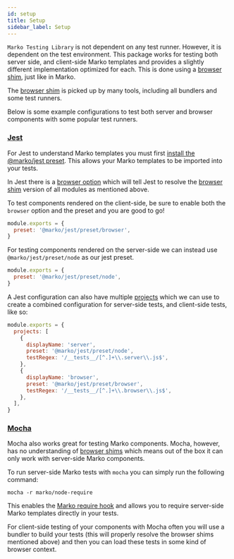 ```yaml
---
id: setup
title: Setup
sidebar_label: Setup
---
```


`Marko Testing Library` is not dependent on any test runner. However, it is
dependent on the test environment. This package works for testing both server
side, and client-side Marko templates and provides a slightly different
implementation optimized for each. This is done using a
[browser shim](https://github.com/defunctzombie/package-browser-field-spec),
just like in Marko.

The [browser shim](https://github.com/defunctzombie/package-browser-field-spec)
is picked up by many tools, including all bundlers and some test runners.

Below is some example configurations to test both server and browser components
with some popular test runners.

### [Jest](http://jestjs.io)

For Jest to understand Marko templates you must first
[install the @marko/jest preset](https://github.com/marko-js/jest#installation).
This allows your Marko templates to be imported into your tests.

In Jest there is a
[browser option](https://jestjs.io/docs/en/configuration#browser-boolean) which
will tell Jest to resolve the
[browser shim](https://github.com/defunctzombie/package-browser-field-spec)
version of all modules as mentioned above.

To test components rendered on the client-side, be sure to enable both the
`browser` option and the preset and you are good to go!

```js title="jest.config.js"
module.exports = {
  preset: '@marko/jest/preset/browser',
}
```

For testing components rendered on the server-side we can instead use
`@marko/jest/preset/node` as our jest preset.

```js title="jest.config.js"
module.exports = {
  preset: '@marko/jest/preset/node',
}
```

A Jest configuration can also have multiple
[projects](https://jestjs.io/docs/en/configuration#projects-array-string-projectconfig)
which we can use to create a combined configuration for server-side tests, and
client-side tests, like so:

```js title="jest.config.js"
module.exports = {
  projects: [
    {
      displayName: 'server',
      preset: '@marko/jest/preset/node',
      testRegex: '/__tests__/[^.]+\\.server\\.js$',
    },
    {
      displayName: 'browser',
      preset: '@marko/jest/preset/browser',
      testRegex: '/__tests__/[^.]+\\.browser\\.js$',
    },
  ],
}
```

### [Mocha](https://mochajs.org)

Mocha also works great for testing Marko components. Mocha, however, has no
understanding of
[browser shims](https://github.com/defunctzombie/package-browser-field-spec)
which means out of the box it can only work with server-side Marko components.

To run server-side Marko tests with `mocha` you can simply run the following
command:

```console
mocha -r marko/node-require
```

This enables the
[Marko require hook](https://markojs.com/docs/installing/#require-marko-views)
and allows you to require server-side Marko templates directly in your tests.

For client-side testing of your components with Mocha often you will use a
bundler to build your tests (this will properly resolve the browser shims
mentioned above) and then you can load these tests in some kind of browser
context.
